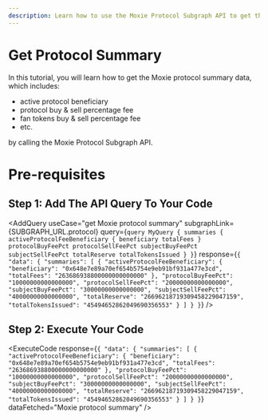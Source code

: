 ```yaml
---
description: Learn how to use the Moxie Protocol Subgraph API to get the Moxie protocol summary.
---
```



# Get Protocol Summary

In this tutorial, you will learn how to get the Moxie protocol summary data, which includes:

- active protocol beneficiary
- protocol buy & sell percentage fee
- fan tokens buy & sell percentage fee
- etc.

by calling the Moxie Protocol Subgraph API.

# Pre-requisites

<Prerequisites apiName="Moxie Protocol Subgraph" />

## Step 1: Add The API Query To Your Code

<AddQuery
  useCase="get Moxie protocol summary"
  subgraphLink={SUBGRAPH_URL.protocol}
  query={`query MyQuery {
  summaries {
    activeProtocolFeeBeneficiary {
      beneficiary
      totalFees
    }
    protocolBuyFeePct
    protocolSellFeePct
    subjectBuyFeePct
    subjectSellFeePct
    totalReserve
    totalTokensIssued
  }
}`}
  response={`{
  "data": {
    "summaries": [
      {
        "activeProtocolFeeBeneficiary": {
          "beneficiary": "0x648e7e89a70ef654b5754e9eb91bf931a477e3cd",
          "totalFees": "263686938800000000000000"
        },
        "protocolBuyFeePct": "10000000000000000",
        "protocolSellFeePct": "20000000000000000",
        "subjectBuyFeePct": "30000000000000000",
        "subjectSellFeePct": "40000000000000000",
        "totalReserve": "26696218719309458229047159",
        "totalTokensIssued": "45494652862049690356553"
      }
    ]
  }
}`}
/>

## Step 2: Execute Your Code

<ExecuteCode
  response={`{
  "data": {
    "summaries": [
      {
        "activeProtocolFeeBeneficiary": {
          "beneficiary": "0x648e7e89a70ef654b5754e9eb91bf931a477e3cd",
          "totalFees": "263686938800000000000000"
        },
        "protocolBuyFeePct": "10000000000000000",
        "protocolSellFeePct": "20000000000000000",
        "subjectBuyFeePct": "30000000000000000",
        "subjectSellFeePct": "40000000000000000",
        "totalReserve": "26696218719309458229047159",
        "totalTokensIssued": "45494652862049690356553"
      }
    ]
  }
}`}
  dataFetched="Moxie protocol summary"
/>

<DeveloperSupport />
